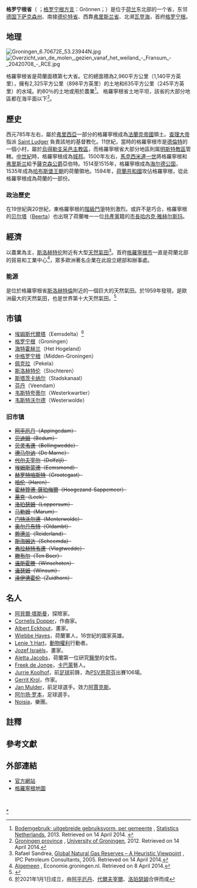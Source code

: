 {{Link style|time=2015-12-13T14:06:30+00:00}}
{{Infobox Dutch Province
|name = 格羅寧根省
|dname = Provincie Groningen
|common_name     = Groningen
|image_flag      = Flag of Groningen.svg
|image_coat      = Groningen (province) coa.svg
|location_image  = Groningen in the Netherlands.svg

|capital         =[[File:Flag_Groningen_city.svg|border]] [[格羅寧根|格羅寧根]]
|commissioner    = [[René_Paas|René Paas]] （[[格羅寧根省女王專員列表|格羅寧根省女王專員列表]]）
|religion_year   = 1999
|religion        = [[基督新教|基督新教]] 29%<br />[[天主教|天主教]] 7%
|area_land       = 2,336
|area_water      = 623
|area_rank       = 8
|population_year = 2006
|population      = 574,042
|population_rank = 9
|density         = 246
|density_rank    = 9
|anthem          = [[:en:Grunnens_Laid|Grunnens Laid]]
|ISO             = GR
|website         = www.provinciegroningen.nl
}} 
'''格罗宁根省'''（{{lang-nl|Groningen}} {{IPA-nl|ˈɣroːnɪŋə(n)|-|Nl-Groningen.oga}}；[[格羅寧根方言|格罗宁根方言]]：Grönnen；{{lang-fry|Grinslân}}）是位于[[荷兰|荷兰]]东北部的一个省，东邻[[德国|德国]][[下萨克森州|下萨克森州]]、南接[[德伦特省|德伦特省]]、西靠[[弗里斯兰省|弗里斯兰省]]、北濒[[瓦登海|瓦登海]]，首府[[格罗宁根|格罗宁根]]。

== 地理 ==
[[File:Groningen_6.70672E_53.23944N.jpg|thumb]]
[[File:Overzicht_van_de_molen,_gezien_vanaf_het_weiland_-_Fransum_-_20420708_-_RCE.jpg|thumb]]

格羅寧根省是荷蘭面積第七大省。它的總面積為2,960平方公里（1,140平方英里），擁有2,325平方公里（898平方英里）的土地和635平方公里（245平方英里）的水域。約80％的土地或用於農業<ref name="area">[http://statline.cbs.nl/StatWeb/publication/?VW=T&DM=SLNL&PA=70262ned&D1=0-1,5,11,18,24,27,31,41&D2=5-16&D3=l&HD=140414-0032&HDR=T&STB=G1,G2 Bodemgebruik; uitgebreide gebruiksvorm, per gemeente] {{Wayback|url=http://statline.cbs.nl/StatWeb/publication/?VW=T&DM=SLNL&PA=70262ned&D1=0-1,5,11,18,24,27,31,41&D2=5-16&D3=l&HD=140414-0032&HDR=T&STB=G1,G2 |date=20140816012212 }}, [[Statistics_Netherlands|Statistics Netherlands]], 2013. Retrieved on 14 April 2014. {{nl}}</ref>。
格羅寧根省土地平坦，該省的大部分地區都在海平面以下<ref>[http://www.rug.nl/about-us/who-are-we/discover-groningen/groningenprovince/ Groningen province] {{Wayback|url=http://www.rug.nl/about-us/who-are-we/discover-groningen/groningenprovince/ |date=20171013060733 }}, [[格羅寧根大學|University of Groningen]], 2012. Retrieved on 14 April 2014.</ref>。

== 歷史 ==
西元785年左右，屬於[[弗里西亞|弗里西亞]]一部分的格羅寧根成為[[法蘭克帝國|法蘭克帝國]]領土。[[查理大帝|查理大帝]]指派 [[:en:Ludger|Saint Ludger]] 負責該地的基督教化。11世紀，當時的格羅寧根市是[[德倫特省|德倫特]]的一個小村，屬於[[乌得勒支采邑主教区|烏得勒支采邑主教區]]，而格羅寧根省大部分地區則属[[明斯特教區|明斯特教區]]管轄。[[中世紀|中世紀]]時，格羅寧根成為[[城邦|城邦]]。1500年左右，[[馬克西米連一世_(神聖羅馬帝國)|馬克西米連一世]]將格羅寧根和[[弗里斯兰|弗里斯兰]]給予[[薩克森公爵|薩克森公爵]]亞伯特。1514至1515年，格羅寧根成為[[海尔德公国|海尔德公国]]，1535年成為[[哈布斯堡王朝|哈布斯堡王朝]]的荷蘭領地。1594年，[[荷蘭共和國|荷蘭共和國]]攻佔格羅寧根，從此格羅寧根成為荷蘭的一部份。

=== 政治歷史 ===
在19世紀與20世紀，東格羅寧根的[[階級鬥爭|階級鬥爭]]特別激烈。或許不是巧合，格羅寧根的[[贝尔塔|贝尔塔]]（[[:nl:Beerta|Beerta]]）也出現了荷蘭唯一一位[[荷蘭共產黨|共產黨]]籍的[[市長|市長]][[哈内克·雅赫尔斯玛|哈内克·雅赫尔斯玛]]。

== 經濟 ==
以農業為主，[[斯洛赫特伦|斯洛赫特伦]]附近有大型[[天然氣田|天然氣田]]<ref>Rafael Sandrea, [http://www.ipc66.com/publications/global_natural_gas_reserves-a_heuristic_viewpoint.pdf Global Natural Gas Reserves – A Heuristic Viewpoint] {{webarchive|url=https://web.archive.org/web/20160304095450/http://www.ipc66.com/publications/global_natural_gas_reserves-a_heuristic_viewpoint.pdf |date=4 March 2016 }}, IPC Petroleum Consultants, 2005. Retrieved on 14 April 2014.</ref>。首府[[格羅寧根市|格羅寧根市]]一直是荷蘭北部的貿易和工業中心<ref name="economy">[http://economie.groningen.nl/themas/cijfers/algemeen Algemeen] {{Wayback|url=http://economie.groningen.nl/themas/cijfers/algemeen |date=20190401032733 }}, Economie.groningen.nl. Retrieved on 8 April 2014.</ref>，眾多歐洲著名企業在此設立總部和辦事處。

=== 能源 ===
{{link-en|格羅寧根天然氣田|Groningen gas field}}是位於格羅寧根省[[斯洛赫特倫|斯洛赫特倫]]附近的一個巨大的天然氣田。於1959年發現，是歐洲最大的天然氣田，也是世界第十大天然氣田。<ref name="geo">{{cite web|url=http://www.geoexpro.com/article/The_Groningen_Gas_Field/bf349ab1.aspx|title=The Groningen Gas Field|year=2009|publisher=GEO ExPro Magazine|access-date=11 June 2013|archive-date=2013-10-19|archive-url=https://web.archive.org/web/20131019172237/http://www.geoexpro.com/article/The_Groningen_Gas_Field/bf349ab1.aspx|dead-url=yes}}</ref>

== 市镇 ==
* [[埃姆斯代爾塔|埃姆斯代爾塔]]（Eemsdelta）<ref group=lower-alpha name=eemsdelta>於2021年1月1日成立，由[[阿平厄丹|阿平厄丹]]、[[代爾夫宰爾|代爾夫宰爾]]、[[洛珀瑟姆|洛珀瑟姆]]合併而成</ref>
* [[格罗宁根_(市镇)|格罗宁根]]（Groningen）
* [[海特霍赫兰|海特霍赫兰]]（Het Hogeland）
* [[中格罗宁根|中格罗宁根]]（Midden-Groningen）
* [[佩克拉|佩克拉]]（Pekela）
* [[斯洛赫特伦|斯洛赫特伦]]（Slochteren）
* [[斯塔茨卡纳尔|斯塔茨卡纳尔]]（Stadskanaal）
* [[芬丹|芬丹]]（Veendam）
* [[韦斯特夸蒂尔|韦斯特夸蒂尔]]（Westerkwartier）
* [[韦斯特沃尔德|韦斯特沃尔德]]（Westerwolde）

=== 旧市镇 ===
*<s>[[阿平厄丹|阿平厄丹]]（Appingedam）</s>
*<s>[[贝迪姆|贝迪姆]]（Bedum）</s>
*<s>[[贝灵韦德|贝灵韦德]]（Bellingwedde）</s>
*<s>[[德马尔讷|德马尔讷]]（De Marne）</s>
*<s>[[代尔夫宰尔|代尔夫宰尔]]（Delfzijl）</s>
*<s>[[埃姆斯蒙德|埃姆斯蒙德]]（Eemsmond）</s>
*<s>[[赫罗特哈斯特|赫罗特哈斯特]]（Grootegast）</s>
*<s>[[哈伦_(格罗宁根省)|哈伦]]（Haren）</s>
*<s>[[霍赫贊德-薩珀梅爾|霍赫贊德-薩珀梅爾]]（Hoogezand-Sappemeer）</s>
*<s>[[莱克_(格罗宁根省)|莱克]]（Leek）</s>
*<s>[[洛珀瑟姆|洛珀瑟姆]]（Loppersum）</s>
*<s>[[马勒姆|马勒姆]]（Marum）</s>
*<s>[[门特沃尔德|门特沃尔德]]（Menterwolde）</s>
*<s>[[奥尔丹布特|奥尔丹布特]]（Oldambt）</s>
* <del>[[赖德兰|赖德兰]]（Reiderland）</del>
* <del>[[斯海姆达|斯海姆达]]（Scheemda）</del>
*<s>[[弗拉赫特韦德|弗拉赫特韦德]]（Vlagtwedde）</s>
* <s>[[滕布尔|滕布尔]]（Ten Boer）</s>
* <del>[[温斯霍滕|温斯霍滕]]（Winschoten）</del>
*<s>[[温瑟姆|温瑟姆]]（Winsum）</s>
*<s>[[泽伊德霍伦|泽伊德霍伦]]（Zuidhorn）</s>

== 名人 ==
* [[阿貝爾·塔斯曼|阿貝爾·塔斯曼]]，探險家。
* [[:en:Cornelis_Dopper|Cornelis Dopper]]，作曲家。
* [[:en:Albert_Eckhout|Albert Eckhout]]，畫家。
* [[:en:Wiebbe_Hayes|Wiebbe Hayes]]，荷蘭軍人，16世紀的國家英雄。
* [[:en:Lenie_'t_Hart|Lenie 't Hart]]，[[動物權利|動物權利]]行動者。
* [[:en:Jozef_Israëls|Jozef Israëls]]，畫家。
* [[:en:Aletta_Jacobs|Aletta Jacobs]]，荷蘭第一位研究[[醫學|醫學]]的女性。
* [[:en:Freek_de_Jonge|Freek de Jonge]]，[[卡巴萊|卡巴萊]]藝人。
* [[:en:Jurrie_Koolhof|Jurrie Koolhof]]，前[[足球|足球]]前鋒，為[[PSV燕豪芬|PSV恩荷芬]]出賽106場。
* [[:en:Gerrit_Krol|Gerrit Krol]]，作家。
* [[:en:Jan_Mulder_(footballer)|Jan Mulder]]，前足球選手。效力[[阿積士足球會|阿賈克斯]]。
*[[阿尔扬·罗本|阿尔扬·罗本]]，足球選手。
* [[:en:Noisia|Noisia]]，樂團。

==註釋==
{{notelist}}

== 參考文獻 ==
{{reflist}}

== 外部連結 ==
* [http://www.provinciegroningen.nl 官方網站] {{Wayback|url=http://www.provinciegroningen.nl/ |date=20100420051609 }}
* [https://web.archive.org/web/20070929041626/http://www.groningeninkaart.nl/ 格羅寧根地圖]
<br />

{{coord|53|15|29|N|6|44|16|E|region:NL-GR_type:adm1st|display=title}}

{{荷兰省份}}
{{Groningen Province}}
{{Seventeen Provinces}}
{{Authority control}}
[[Category:格罗宁根省|*]]